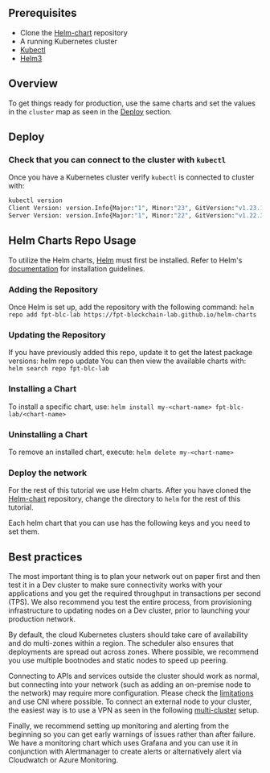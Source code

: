 ## Prerequisites

- Clone the [Helm-chart](https://github.com/FPT-Blockchain-Lab/helm-charts) repository
- A running Kubernetes cluster
- [Kubectl](https://kubernetes.io/docs/tasks/tools/)
- [Helm3](https://helm.sh/docs/intro/install/)

## Overview

To get things ready for production, use the same charts and set the values in the `cluster` map as seen in the [Deploy](#deploy-the-network) section.

## Deploy

### Check that you can connect to the cluster with `kubectl`

Once you have a Kubernetes cluster verify `kubectl` is connected to cluster with:

```bash
kubectl version
Client Version: version.Info{Major:"1", Minor:"23", GitVersion:"v1.23.1", GitCommit:"86ec240af8cbd1b60bcc4c03c20da9b98005b92e", GitTreeState:"clean", BuildDate:"2021-12-16T11:41:01Z", GoVersion:"go1.17.5", Compiler:"gc", Platform:"linux/amd64"}
Server Version: version.Info{Major:"1", Minor:"22", GitVersion:"v1.22.3", GitCommit:"c92036820499fedefec0f847e2054d824aea6cd1", GitTreeState:"clean", BuildDate:"2021-10-27T18:35:25Z", GoVersion:"go1.16.9", Compiler:"gc", Platform:"linux/amd64"}
```

## Helm Charts Repo Usage

To utilize the Helm charts, [Helm](https://helm.sh) must first be installed. Refer to Helm's [documentation](https://helm.sh/docs) for installation guidelines.

### Adding the Repository
Once Helm is set up, add the repository with the following command:
    ```
    helm repo add fpt-blc-lab https://fpt-blockchain-lab.github.io/helm-charts
    ```

### Updating the Repository
If you have previously added this repo, update it to get the latest package versions:
    helm repo update
You can then view the available charts with:
    ```
    helm search repo fpt-blc-lab
    ```

### Installing a Chart
To install a specific chart, use:
    ```
    helm install my-<chart-name> fpt-blc-lab/<chart-name>
    ```

### Uninstalling a Chart
To remove an installed chart, execute:
    ```
    helm delete my-<chart-name>
    ```
    
### Deploy the network

For the rest of this tutorial we use Helm charts. After you have cloned the [Helm-chart](https://github.com/FPT-Blockchain-Lab/helm-charts) repository, change the directory to `helm` for the rest of this tutorial.


Each helm chart that you can use has the following keys and you need to set them.
## Best practices

The most important thing is to plan your network out on paper first and then test it in a Dev cluster to make sure connectivity works with your applications and you get the required throughput in transactions per second (TPS). We also recommend you test the entire process, from provisioning infrastructure to updating nodes on a Dev cluster, prior to launching your production network.

By default, the cloud Kubernetes clusters should take care of availability and do multi-zones within a region. The scheduler also ensures that deployments are spread out across zones. Where possible, we recommend you use multiple bootnodes and static nodes to speed up peering.

Connecting to APIs and services outside the cluster should work as normal, but connecting into your network (such as adding an on-premise node to the network) may require more configuration. Please check the [limitations](../kubernetes-index.md#limitations) and use CNI where possible. To connect an external node to your cluster, the easiest way is to use a VPN as seen in the following [multi-cluster](#multi-cluster-support) setup.

Finally, we recommend setting up monitoring and alerting from the beginning so you can get early warnings of issues rather than after failure. We have a monitoring chart which uses Grafana and you can use it in conjunction with Alertmanager to create alerts or alternatively alert via Cloudwatch or Azure Monitoring.
